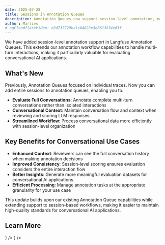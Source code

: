 ```yaml
---
date: 2025-07-28
title: Sessions in Annotation Queues
description: Annotation Queues now support session-level annotation, making it easier to evaluate multi-turn interactions in your LLM applications.
author: Marlies
# ogCloudflareVideo: e8d737729ba1c64823e3e86138f4e63f
---
```



<ChangelogHeader />

We have added session-level annotation support in Langfuse Annotation Queues. This extends our annotation workflow capabilities to handle multi-turn interactions, making it particularly valuable for evaluating conversational AI applications.

## What's New

Previously, Annotation Queues focused on individual traces. Now you can add entire sessions to annotation queues, enabling you to:

- **Evaluate Full Conversations**: Annotate complete multi-turn conversations rather than isolated interactions
- **Conversational Context**: Maintain conversation flow and context when reviewing and scoring LLM responses
- **Streamlined Workflow**: Process conversational data more efficiently with session-level organization

## Key Benefits for Conversational Use Cases

- **Enhanced Context**: Reviewers can see the full conversation history when making annotation decisions
- **Improved Consistency**: Session-level scoring ensures evaluation considers the entire interaction flow
- **Better Insights**: Generate more meaningful evaluation datasets for conversational AI applications
- **Efficient Processing**: Manage annotation tasks at the appropriate granularity for your use case

This update builds upon our existing Annotation Queue capabilities while extending support to session-based workflows, making it easier to maintain high-quality standards for conversational AI applications.

## Learn More


<Cards num={2}>
  <Card title="Annotation Queue Documentation" href="/docs/scores/annotation" icon={<Book />} />
  <Card title="Sessions Overview" href="/docs/tracing/sessions" icon={<MessageIcon />} />
</Cards> 